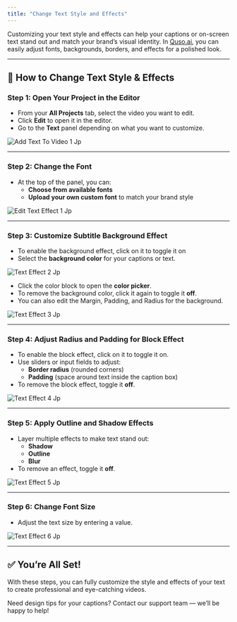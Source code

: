 ```yaml
---
title: "Change Text Style and Effects"
---
```


Customizing your text style and effects can help your captions or on-screen text stand out and match your brand’s visual identity. In [Quso.ai](http://Quso.ai), you can easily adjust fonts, backgrounds, borders, and effects for a polished look.

---

## 🎨 How to Change Text Style & Effects

### **Step 1: Open Your Project in the Editor**

- From your **All Projects** tab, select the video you want to edit.
- Click **Edit** to open it in the editor.
- Go to the **Text** panel depending on what you want to customize.

![Add Text To Video 1 Jp](/images/add-text-to-video-1.jpg)

---

### **Step 2: Change the Font**

- At the top of the panel, you can:
  - **Choose from available fonts**
  - **Upload your own custom font** to match your brand style

![Edit Text Effect 1 Jp](/images/edit-text-effect-1.jpg)

---

### **Step 3: Customize Subtitle Background Effect**

- To enable the background effect, click on it to toggle it on
- Select the **background color** for your captions or text.

![Text Effect 2 Jp](/images/text-effect-2.jpg)

- Click the color block to open the **color picker**.
- To remove the background color, click it again to toggle it **off**.
- You can also edit the Margin, Padding, and Radius for the background.

![Text Effect 3 Jp](/images/text-effect-3.jpg)

---

### **Step 4: Adjust Radius and Padding for Block Effect**

- To enable the block effect, click on it to toggle it on.
- Use sliders or input fields to adjust:
  - **Border radius** (rounded corners)
  - **Padding** (space around text inside the caption box)
- To remove the block effect, toggle it **off**.

![Text Effect 4 Jp](/images/text-effect-4.jpg)

---

### **Step 5: Apply Outline and Shadow Effects**

- Layer multiple effects to make text stand out:
  - **Shadow**
  - **Outline**
  - **Blur**
- To remove an effect, toggle it **off**.

![Text Effect 5 Jp](/images/text-effect-5.jpg)

---

### **Step 6: Change Font Size**

- Adjust the text size by entering a value.

![Text Effect 6 Jp](/images/text-effect-6.jpg)

---

## ✅ You’re All Set\!

With these steps, you can fully customize the style and effects of your text to create professional and eye-catching videos.

Need design tips for your captions? Contact our support team — we’ll be happy to help\!